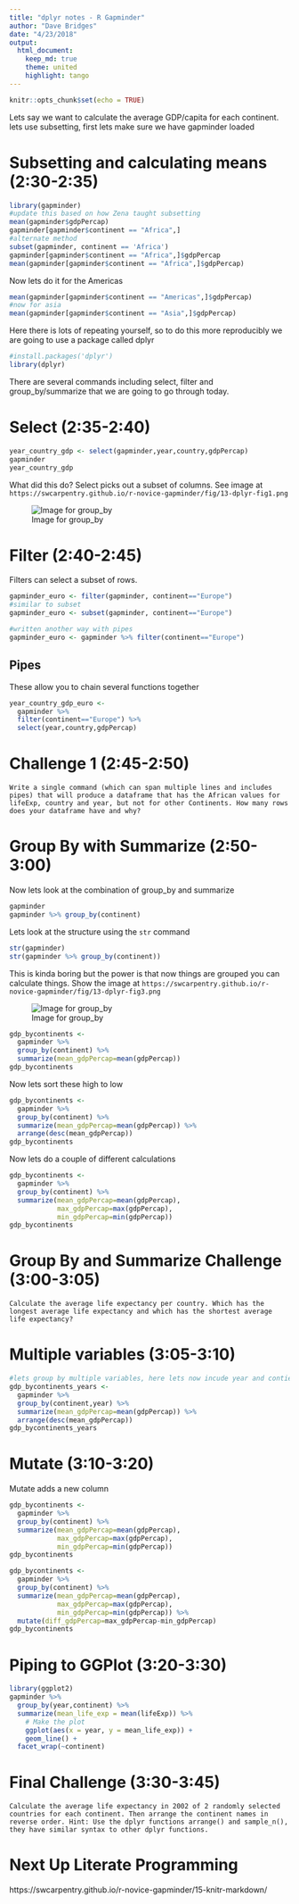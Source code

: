 ```yaml
---
title: "dplyr notes - R Gapminder"
author: "Dave Bridges"
date: "4/23/2018"
output:
  html_document:
    keep_md: true
    theme: united
    highlight: tango
---
```


```r
knitr::opts_chunk$set(echo = TRUE)
```

Lets say we want to calculate the average GDP/capita for each continent. lets use subsetting, first lets make sure we have gapminder loaded

# Subsetting and calculating means (2:30-2:35)

```r
library(gapminder)
#update this based on how Zena taught subsetting
mean(gapminder$gdpPercap)
gapminder[gapminder$continent == "Africa",]
#alternate method
subset(gapminder, continent == 'Africa')
gapminder[gapminder$continent == "Africa",]$gdpPercap
mean(gapminder[gapminder$continent == "Africa",]$gdpPercap)
```

Now lets do it for the Americas

```r
mean(gapminder[gapminder$continent == "Americas",]$gdpPercap)
#now for asia
mean(gapminder[gapminder$continent == "Asia",]$gdpPercap)
```


Here there is lots of repeating yourself, so to do this more reproducibly we are going to use a package called dplyr


```r
#install.packages('dplyr')
library(dplyr)
```

There are several commands including select, filter and group_by/summarize that we are going to go through today.

# Select (2:35-2:40)

```r
year_country_gdp <- select(gapminder,year,country,gdpPercap)
gapminder
year_country_gdp
```

What did this do?  Select picks out a subset of columns.  See image at `https://swcarpentry.github.io/r-novice-gapminder/fig/13-dplyr-fig1.png`

![Image for group_by](https://swcarpentry.github.io/r-novice-gapminder/fig/13-dplyr-fig1.png)

# Filter (2:40-2:45)

Filters can select a subset of rows.

```r
gapminder_euro <- filter(gapminder, continent=="Europe")
#similar to subset
gapminder_euro <- subset(gapminder, continent=="Europe")

#written another way with pipes
gapminder_euro <- gapminder %>% filter(continent=="Europe")
```

## Pipes

These allow you to chain several functions together

```r
year_country_gdp_euro <- 
  gapminder %>%
  filter(continent=="Europe") %>%
  select(year,country,gdpPercap)
```

# Challenge 1 (2:45-2:50)

```challenge-1
Write a single command (which can span multiple lines and includes pipes) that will produce a dataframe that has the African values for lifeExp, country and year, but not for other Continents. How many rows does your dataframe have and why?
```

# Group By with Summarize (2:50-3:00)

Now lets look at the combination of group_by and summarize

```r
gapminder
gapminder %>% group_by(continent)
```

Lets look at the structure using the `str` command

```r
str(gapminder)
str(gapminder %>% group_by(continent))
```

This is kinda boring but the power is that now things are grouped you can calculate things.  Show the image at `https://swcarpentry.github.io/r-novice-gapminder/fig/13-dplyr-fig3.png`

![Image for group_by](https://swcarpentry.github.io/r-novice-gapminder/fig/13-dplyr-fig3.png)

```r
gdp_bycontinents <- 
  gapminder %>%
  group_by(continent) %>%
  summarize(mean_gdpPercap=mean(gdpPercap))
gdp_bycontinents
```

Now lets sort these high to low

```r
gdp_bycontinents <- 
  gapminder %>%
  group_by(continent) %>%
  summarize(mean_gdpPercap=mean(gdpPercap)) %>%
  arrange(desc(mean_gdpPercap))
gdp_bycontinents
```

Now lets do a couple of different calculations

```r
gdp_bycontinents <- 
  gapminder %>%
  group_by(continent) %>%
  summarize(mean_gdpPercap=mean(gdpPercap),
            max_gdpPercap=max(gdpPercap),
            min_gdpPercap=min(gdpPercap))
gdp_bycontinents
```

# Group By and Summarize Challenge (3:00-3:05)

```challenge
Calculate the average life expectancy per country. Which has the longest average life expectancy and which has the shortest average life expectancy?
```

# Multiple variables (3:05-3:10)

```r
#lets group by multiple variables, here lets now incude year and contienent
gdp_bycontinents_years <- 
  gapminder %>%
  group_by(continent,year) %>%
  summarize(mean_gdpPercap=mean(gdpPercap)) %>%
  arrange(desc(mean_gdpPercap))
gdp_bycontinents_years
```

# Mutate (3:10-3:20)

Mutate adds a new column

```r
gdp_bycontinents <- 
  gapminder %>%
  group_by(continent) %>%
  summarize(mean_gdpPercap=mean(gdpPercap),
            max_gdpPercap=max(gdpPercap),
            min_gdpPercap=min(gdpPercap)) 
gdp_bycontinents

gdp_bycontinents <- 
  gapminder %>%
  group_by(continent) %>%
  summarize(mean_gdpPercap=mean(gdpPercap),
            max_gdpPercap=max(gdpPercap),
            min_gdpPercap=min(gdpPercap)) %>%
  mutate(diff_gdpPercap=max_gdpPercap-min_gdpPercap)
gdp_bycontinents
```

# Piping to GGPlot (3:20-3:30)

```r
library(ggplot2)
gapminder %>%
  group_by(year,continent) %>%
  summarize(mean_life_exp = mean(lifeExp)) %>%
	# Make the plot
	ggplot(aes(x = year, y = mean_life_exp)) +
	geom_line() +
  facet_wrap(~continent)
```

# Final Challenge (3:30-3:45)

```final-challenge
Calculate the average life expectancy in 2002 of 2 randomly selected countries for each continent. Then arrange the continent names in reverse order. Hint: Use the dplyr functions arrange() and sample_n(), they have similar syntax to other dplyr functions.
```

# Next Up Literate Programming

https://swcarpentry.github.io/r-novice-gapminder/15-knitr-markdown/
